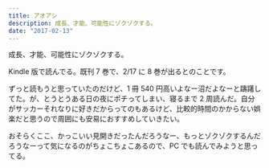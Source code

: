 ```yaml
---
title: アオアシ
description: 成長、才能、可能性にゾクゾクする。
date: "2017-02-13"
---
```


成長、才能、可能性にゾクゾクする。

Kindle 版で読んでる。既刊 7 巻で、2/17 に 8 巻が出るとのことです。

ずっと読もうと思っていたのだけど、1 冊 540 円高いよなー沼だよなーと躊躇してた。が、とうとうある日の夜にポチってしまい、寝るまで 2 周読んだ。自分がサッカーそれなりに好きだからってのもあるけど、比較的時間のかからない娯楽だと思うので周囲にも安易におすすめしていきたい。

おそらくここ、かっこいい見開きだったんだろうなー、もっとゾクゾクするんだろうなーって気になるのがちょこちょこあるので、PC でも読んでみようと思ってる。
